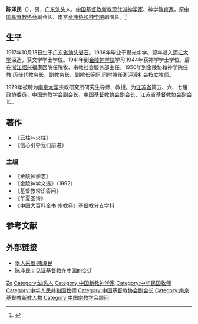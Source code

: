 {{Otheruses|other=名为陈泽民的其他人物|陈泽民}}
{{Infobox_Person
| name           = 陳澤民
| image          = 
| caption        = 
| occupation     = 神学家
| period         = 
| birth_name     = 
| other_names    = 
| foreign_names  = 
| english_names  = 
| sex            = 
| birth_date     = {{Birth date|1917|10|15}}
| birth_place    = {{ROC}}[[广东省|广东省]][[汕头|汕头]][[礐石|礐石]]
| death_date     = <!-- {{Death date and age|YYYY|MM|DD|YYYY|MM|DD}}（死亡在前，出生在後） -->
| death_place    = {{Death date and age|2018|6|4|1917|10|15}}
| nationality    = {{PRC}}
| residence      = 
| language       = 
| party          = 
| religion       = 
| spouse         = 
| parents        = 
| relatives      = 
| education      = [[沪江大学|沪江大学]]文学学士
| past           =  *[[中国基督教协会|中国基督教协会]]副会长
*南京[[金陵协和神学院|金陵协和神学院]]副院长
| work           = 
|awards= 
}}
'''陈泽民'''（{{bd|1917年|10月15日|2018年|10月15日|catIdx=Chen}}），男，[[广东|广东]][[汕头|汕头]]人，[[中国基督教新教|中国基督教新教]][[自由主义神学|现代派]][[神学家|神学家]]、神学[[教育家|教育家]]，原[[中国基督教协会|中国基督教协会]]副会长、南京[[金陵协和神学院|金陵协和神学院]]副院长。<ref>{{Cite web|title=福音时报专访中国基督教著名神学家、神学教育家陈泽民教授(1)|url=https://www.gospeltimes.cn/portal/article/index/id/5873|accessdate=2020-12-06|work=福音时报}}</ref>

== 生平 ==
1917年10月15日生于[[广东省|广东省]][[汕头|汕头]][[礐石|礐石]]。1936年毕业于礐光中学。翌年进入[[沪江大学|沪江大学]]深造，获文学学士学位。1941年到[[金陵神学院|金陵神学院]]学习,1944年获神学学士学位。后在[[浙江|浙江]][[绍兴|绍兴]]福康医院任院牧、宗教社会服务部主任。1950年到金陵协和神学院任教,历任代教务长、副教务长、副院长等职,同时兼任浙沪浸礼会按立牧师。

1979年被聘为[[南京大学|南京大学]]宗教研究所研究生导师、教授。为[[江苏省|江苏省]]第五、六、七届政协委员、中国宗教学会副会长、[[中国基督教协会|中国基督教协会]]副会长、江苏省基督教协会副会长。

== 著作 ==
*《云柱与火柱》
*《信心引导我们前进》

=== 主编 ===
*《金陵神学志》
*《金陵神学文选》（1992）
*《基督教常识答问》
*《华夏圣诗》
*《中国大百科全书·宗教卷》基督教分支学科

== 参考文献 ==
{{Reflist}}

== 外部链接 ==
* [https://web.archive.org/web/20150510130005/http://210.32.137.90:8080/renwen/site/GuoXue/nowpeople/zongjiaopeople/people_chenzemin.htm 學人采風·陳澤民]
* [https://web.archive.org/web/20120502203431/http://www.jidunet.cn/content/201102/0214134222011.html 陈泽民：见证基督教在中国的变迁]

{{中国基督教史|PRC}}
{{Navboxes
| title  = 陈泽民在[[中国宗教学会|中国宗教学会]]的职务
| list1  =
{{中国宗教学会第六届理事会}}
}}

{{Authority control}}
{{DEFAULTSORT:Chen陈}}
[[Category:陈姓|Ze]]
[[Category:汕头人|Category:汕头人]]
[[Category:中国新教神学家|Category:中国新教神学家]]
[[Category:中华民国牧师|Category:中华民国牧师]]
[[Category:中华人民共和国牧师|Category:中华人民共和国牧师]]
[[Category:中国基督教协会副会长|Category:中国基督教协会副会长]]
[[Category:南京基督教新教人物|Category:南京基督教新教人物]]
[[Category:中国宗教学会顾问|Category:中国宗教学会顾问]]